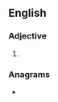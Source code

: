 ==English==

===Adjective===
{{head|en|superlative adjective}}

# {{en-superlative of|doughy}}

===Anagrams===
* {{anagrams|en|a=deghiostu|doughties}}